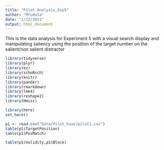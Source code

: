 ```yaml
---
title: "Pilot Analysis_Exp5"
author: "Mrudula"
date: "1/12/2021"
output: html_document
---
```


This is the data analysis  for Experiment 5 with a visual search display and manipulating saliency using the position of the target number on the salient/non salient distractor

```r
library(tidyverse)
library(plyr)
library(ez)
library(schoRsch)
library(knitr)
library(pander)
library(rmarkdown)
library(lme4)
library(reshape2)
library(Hmisc)

library(here)
set_here()

p1 <- read.csv("Data/Pilot_hiwi/pilot1.csv")
table(p1$TargetPosition)
table(p1$PosMatch)

table(p1$Validity,p1$Block)

```

